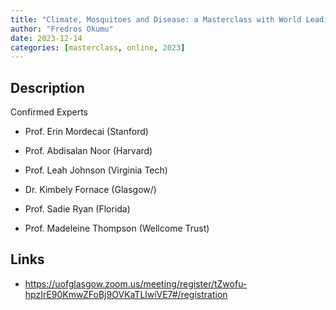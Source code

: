 ```yaml
---
title: "Climate, Mosquitoes and Disease: a Masterclass with World Leading Experts"
author: "Fredros Okumu"
date: 2023-12-14
categories: [masterclass, online, 2023]
---
```


## Description

Confirmed Experts

-   Prof. Erin Mordecai (Stanford)

-   Prof. Abdisalan Noor (Harvard)

-   Prof. Leah Johnson (Virginia Tech)

-   Dr. Kimbely Fornace (Glasgow/)

-   Prof. Sadie Ryan (Florida)

-   Prof. Madeleine Thompson (Wellcome Trust)

## Links

-   <https://uofglasgow.zoom.us/meeting/register/tZwofu-hpzIrE90KmwZFoBj9OVKaTLlwiVE7#/registration>
